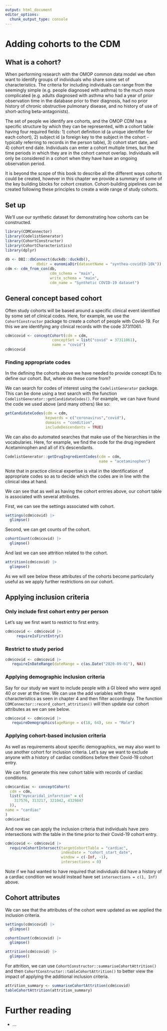 ```yaml
---
output: html_document
editor_options: 
  chunk_output_type: console
---
```


# Adding cohorts to the CDM

## What is a cohort?

When performing research with the OMOP common data model we often want to identify groups of individuals who share some set of characteristics. The criteria for including individuals can range from the seemingly simple (e.g. people diagnosed with asthma) to the much more complicated (e.g. adults diagnosed with asthma who had a year of prior observation time in the database prior to their diagnosis, had no prior history of chronic obstructive pulmonary disease, and no history of use of short-acting beta-antagonists).

The set of people we identify are cohorts, and the OMOP CDM has a specific structure by which they can be represented, with a cohort table having four required fields: 1) cohort definition id (a unique identifier for each cohort), 2) subject id (a foreign key to the subject in the cohort - typically referring to records in the person table), 3) cohort start date, and 4) cohort end date. Individuals can enter a cohort multiple times, but the time periods in which they are in the cohort cannot overlap. Individuals will only be considered in a cohort when they have have an ongoing observation period.

It is beyond the scope of this book to describe all the different ways cohorts could be created, however in this chapter we provide a summary of some of the key building blocks for cohort creation. Cohort-building pipelines can be created following these principles to create a wide range of study cohorts. 

## Set up

We'll use our synthetic dataset for demonstrating how cohorts can be constructed.

```r
library(CDMConnector)
library(CodelistGenerator)
library(CohortConstructor)
library(CohortCharacteristics)
library(dplyr)
        
db <- DBI::dbConnect(duckdb::duckdb(),
              dbdir = eunomiaDir(datasetName = "synthea-covid19-10k"))
cdm <- cdm_from_con(db,
                    cdm_schema = "main", 
                    write_schema = "main", 
                    cdm_name = "Synthetic COVID-19 dataset")
```

## General concept based cohort
Often study cohorts will be based around a specific clinical event identified by some set of clinical codes. Here, for example, we use the `CohortConstructor` package to create a cohort of people with Covid-19. For this we are identifying any clinical records with the code 37311061.

```r
cdm$covid <- conceptCohort(cdm = cdm, 
                     conceptSet = list("covid" = 37311061), 
                     name = "covid")
cdm$covid
```

::: {.callout-tip collapse="true"}
### Finding appropriate codes

In the defining the cohorts above we have needed to provide concept IDs to define our cohort. But, where do these come from?

We can search for codes of interest using the `CodelistGenerator` package. This can be done using a text search with the function `CodelistGenerator::getCandidateCodes()`. For example, we can have found the code we used above (and many others) like so:

```r
getCandidateCodes(cdm = cdm, 
                  keywords = c("coronavirus","covid"),
                  domains = "condition",
                  includeDescendants = TRUE)
```

We can also do automated searches that make use of the hierarchies in the vocabularies. Here, for example, we find the code for the drug ingredient Acetaminophen and all of it's descendants.

```r
CodelistGenerator::getDrugIngredientCodes(cdm = cdm, 
                                          name = "acetaminophen")
```

Note that in practice clinical expertise is vital in the identification of appropriate codes so as to decide which the codes are in line with the clinical idea at hand.
:::

We can see that as well as having the cohort entries above, our cohort table is associated with several attributes. 

First, we can see the settings associated with cohort.

```r
settings(cdm$covid) |> 
  glimpse()
```

Second, we can get counts of the cohort.

```r
cohortCount(cdm$covid) |> 
  glimpse()
```

And last we can see attrition related to the cohort.

```r
attrition(cdm$covid) |> 
  glimpse()
```

As we will see below these attributes of the cohorts become particularly useful as we apply further restrictions on our cohort.

## Applying inclusion criteria

### Only include first cohort entry per person

Let's say we first want to restrict to first entry.

```r
cdm$covid <- cdm$covid |> 
     requireIsFirstEntry() 
```

### Restrict to study period

```r
cdm$covid <- cdm$covid |>
   requireInDateRange(dateRange = c(as.Date("2020-09-01"), NA))
```

### Applying demographic inclusion criteria

Say for our study we want to include people with a GI bleed who were aged 40 or over at the time. We can use the add variables with these characteristics as seen in chapter 4 and then filter accordingly. The function `CDMConnector::record_cohort_attrition()` will then update our cohort attributes as we can see below.

```r
cdm$covid <- cdm$covid |>
   requireDemographics(ageRange = c(18, 64), sex = "Male")
```


### Applying cohort-based inclusion criteria

As well as requirements about specific demographics, we may also want to use another cohort for inclusion criteria. Let's say we want to exclude anyone with a history of cardiac conditions  before their Covid-19 cohort entry. 

We can first generate this new cohort table with records of cardiac conditions.

```r
cdm$cardiac <- conceptCohort(
  cdm = cdm,
  list("myocaridal_infarction" = c(
    317576, 313217, 321042, 4329847
  )), 
name = "cardiac"
)
cdm$cardiac
```

And now we can apply the inclusion criteria that individuals have zero intersections with the table in the time prior to their Covid-19 cohort entry. 
```r
cdm$covid <- cdm$covid |> 
  requireCohortIntersect(targetCohortTable = "cardiac", 
                         indexDate = "cohort_start_date", 
                         window = c(-Inf, -1), 
                         intersections = 0) 
```

Note if we had wanted to have required that individuals did have a history of a cardiac condition we would instead have set `intersections = c(1, Inf)` above.

## Cohort attributes

We can see that the attributes of the cohort were updated as we applied the inclusion criteria.

```r
settings(cdm$covid) |> 
  glimpse()
```

```r
cohortCount(cdm$covid) |> 
  glimpse()
```

```r
attrition(cdm$covid) |> 
  glimpse()
```

For attrition, we can use `CohortConstructor::summariseCohortAttrition()` and then `CohortConstructor::tableCohortAttrition()` to better view the impact of applying the additional inclusion criteria.

```r
attrition_summary <- summariseCohortAttrition(cdm$covid)
tableCohortAttrition(attrition_summary)
```

# Further reading

-   ...